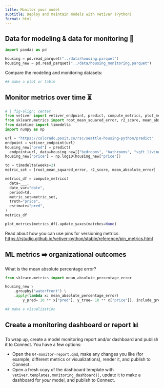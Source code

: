```yaml
---
title: Monitor your model
subtitle: Deploy and maintain models with vetiver (Python)
format: html
---
```


## Data for modeling & data for monitoring 🤝

```python
import pandas as pd

housing = pd.read_parquet("../data/housing.parquet")
housing_new = pd.read_parquet("../data/housing_monitoring.parquet")
```

Compare the modeling and monitoring datasets:

```python
## make a plot or table
```

## Monitor metrics over time ⏳

```python
# | fig-align: center
from vetiver import vetiver_endpoint, predict, compute_metrics, plot_metrics
from sklearn.metrics import root_mean_squared_error, r2_score, mean_absolute_error
from datetime import timedelta
import numpy as np

url = "https://colorado.posit.co/rsc/seattle-housing-python/predict"
endpoint = vetiver_endpoint(url)
housing_new["pred"] = predict(
  endpoint=url, data=housing_new[["bedrooms", "bathrooms", "sqft_living", "yr_built"]])
housing_new["price"] = np.log10(housing_new["price"])

td = timedelta(weeks=2)
metric_set = [root_mean_squared_error, r2_score, mean_absolute_error]

metrics_df = compute_metrics(
  data=___,
  date_var="date",
  period=td,
  metric_set=metric_set,
  truth="price",
  estimate="pred",
)
metrics_df
```

```python
plot_metrics(metrics_df).update_yaxes(matches=None)
```

Read about how you can use pins for versioning metrics: <https://rstudio.github.io/vetiver-python/stable/reference/pin_metrics.html>

## ML metrics ➡️ organizational outcomes

What is the mean absolute percentage error?

```python
from sklearn.metrics import mean_absolute_percentage_error

housing_new \
    .groupby("waterfront") \
    .apply(lambda x: mean_absolute_percentage_error(
        y_pred= 10 ** x["pred"], y_true= 10 ** x["price"]), include_groups=False)
```

```python
## make a visualization
```

## Create a monitoring dashboard or report 📊

To wrap up, create a model monitoring report and/or dashboard and publish it to Connect. You have a few options:

- Open the `04-monitor-report.qmd`, make any changes you like (for example, different metrics or visualizations), render it, and publish to Connect.
- Open a fresh copy of the dashboard template with `vetiver.templates.monitoring_dashboard()`, update it to make a dashboard for _your_ model, and publish to Connect.
